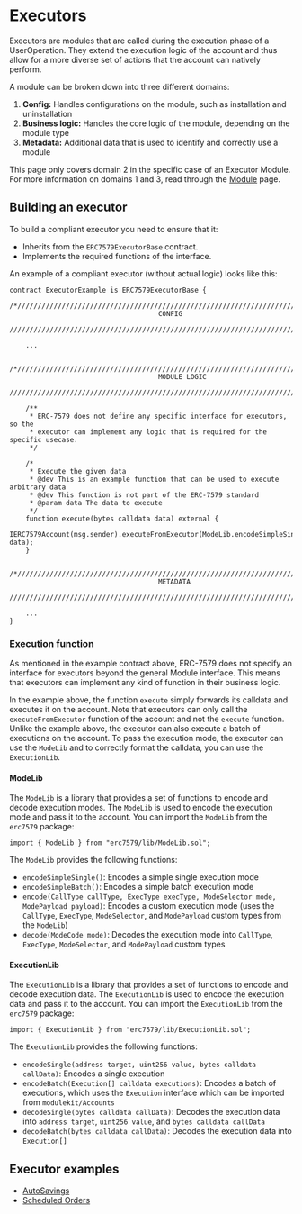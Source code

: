 # Executors

Executors are modules that are called during the execution phase of a UserOperation. They extend the execution logic of the account and thus allow for a more diverse set of actions that the account can natively perform.

A module can be broken down into three different domains:

1. **Config:** Handles configurations on the module, such as installation and uninstallation
2. **Business logic:** Handles the core logic of the module, depending on the module type
3. **Metadata:** Additional data that is used to identify and correctly use a module

This page only covers domain 2 in the specific case of an Executor Module. For more information on domains 1 and 3, read through the [Module](./module.mdx) page.

## Building an executor

To build a compliant executor you need to ensure that it:

- Inherits from the `ERC7579ExecutorBase` contract.
- Implements the required functions of the interface.

An example of a compliant executor (without actual logic) looks like this:

```solidity
contract ExecutorExample is ERC7579ExecutorBase {
    /*//////////////////////////////////////////////////////////////////////////
                                     CONFIG
    //////////////////////////////////////////////////////////////////////////*/

    ...

    /*//////////////////////////////////////////////////////////////////////////
                                     MODULE LOGIC
    //////////////////////////////////////////////////////////////////////////*/

    /**
     * ERC-7579 does not define any specific interface for executors, so the
     * executor can implement any logic that is required for the specific usecase.
     */

    /*
     * Execute the given data
     * @dev This is an example function that can be used to execute arbitrary data
     * @dev This function is not part of the ERC-7579 standard
     * @param data The data to execute
     */
    function execute(bytes calldata data) external {
        IERC7579Account(msg.sender).executeFromExecutor(ModeLib.encodeSimpleSingle(), data);
    }

    /*//////////////////////////////////////////////////////////////////////////
                                     METADATA
    //////////////////////////////////////////////////////////////////////////*/

    ...
}
```

### Execution function

As mentioned in the example contract above, ERC-7579 does not specify an interface for executors beyond the general Module interface. This means that executors can implement any kind of function in their business logic.

In the example above, the function `execute` simply forwards its calldata and executes it on the account. Note that executors can only call the `executeFromExecutor` function of the account and not the `execute` function. Unlike the example above, the executor can also execute a batch of executions on the account. To pass the execution mode, the executor can use the `ModeLib` and to correctly format the calldata, you can use the `ExecutionLib`.

#### ModeLib

The `ModeLib` is a library that provides a set of functions to encode and decode execution modes. The `ModeLib` is used to encode the execution mode and pass it to the account. You can import the `ModeLib` from the `erc7579` package:

```solidity
import { ModeLib } from "erc7579/lib/ModeLib.sol";
```

The `ModeLib` provides the following functions:

- `encodeSimpleSingle()`: Encodes a simple single execution mode
- `encodeSimpleBatch()`: Encodes a simple batch execution mode
- `encode(CallType callType, ExecType execType, ModeSelector mode, ModePayload payload)`: Encodes a custom execution mode (uses the `CallType`, `ExecType`, `ModeSelector`, and `ModePayload` custom types from the `ModeLib`)
- `decode(ModeCode mode)`: Decodes the execution mode into `CallType`, `ExecType`, `ModeSelector`, and `ModePayload` custom types

#### ExecutionLib

The `ExecutionLib` is a library that provides a set of functions to encode and decode execution data. The `ExecutionLib` is used to encode the execution data and pass it to the account. You can import the `ExecutionLib` from the `erc7579` package:

```solidity
import { ExecutionLib } from "erc7579/lib/ExecutionLib.sol";
```

The `ExecutionLib` provides the following functions:

- `encodeSingle(address target, uint256 value, bytes calldata callData)`: Encodes a single execution
- `encodeBatch(Execution[] calldata executions)`: Encodes a batch of executions, which uses the `Execution` interface which can be imported from `modulekit/Accounts`
- `decodeSingle(bytes calldata callData)`: Decodes the execution data into `address target`, `uint256 value`, and `bytes calldata callData`
- `decodeBatch(bytes calldata callData)`: Decodes the execution data into `Execution[]`

## Executor examples

- [AutoSavings](https://github.com/rhinestonewtf/modulekit/tree/main/examples/src/AutoSavings/AutoSavings.sol)
- [Scheduled Orders](https://github.com/rhinestonewtf/modulekit/tree/main/examples/src/ScheduledTransactions/ScheduledOrders.sol)
